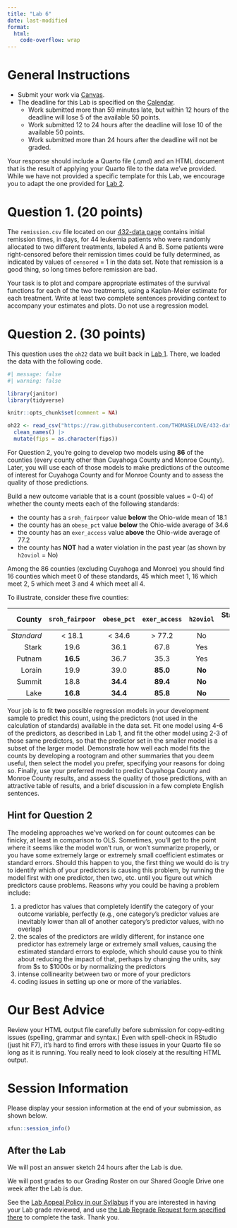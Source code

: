 ```yaml
---
title: "Lab 6"
date: last-modified
format: 
  html:
    code-overflow: wrap
---
```


# General Instructions

- Submit your work via [Canvas](https://canvas.case.edu/). 
- The deadline for this Lab is specified on the [Calendar](calendar.qmd).
  - Work submitted more than 59 minutes late, but within 12 hours of the deadline will lose 5 of the available 50 points.
  - Work submitted 12 to 24 hours after the deadline will lose 10 of the available 50 points.
  - Work submitted more than 24 hours after the deadline will not be graded.

Your response should include a Quarto file (.qmd) and an HTML document that is the result of applying your Quarto file to the data we've provided. While we have not provided a specific template for this Lab, we encourage you to adapt the one provided for [Lab 2](lab2.qmd#template).

# Question 1. (20 points)

The `remission.csv` file located on our [432-data page](https://github.com/THOMASELOVE/432-data) contains initial remission times, in days, for 44 leukemia patients who were randomly allocated to two different treatments, labeled A and B. Some patients were right-censored before their remission times could be fully determined, as indicated by values of `censored` = 1 in the data set. Note that remission is a good thing, so long times before remission are bad.

Your task is to plot and compare appropriate estimates of the survival functions for each of the two treatments, using a Kaplan-Meier estimate for each treatment. Write at least two complete sentences providing context to accompany your estimates and plots. Do not use a regression model.

# Question 2. (30 points)

This question uses the `oh22` data we built back in [Lab 1](lab1.qmd). There, we loaded the data with the following code.

```r
#| message: false
#| warning: false

library(janitor)
library(tidyverse)

knitr::opts_chunk$set(comment = NA)

oh22 <- read_csv("https://raw.githubusercontent.com/THOMASELOVE/432-data/master/data/oh_counties_2022.csv", show_col_types = FALSE) |>
  clean_names() |>
  mutate(fips = as.character(fips))
```

For Question 2, you're going to develop two models using **86** of the counties (every county other than Cuyahoga County and Monroe County). Later, you will use each of those models to make predictions of the outcome of interest for Cuyahoga County and for Monroe County and to assess the quality of those predictions.

Build a new outcome variable that is a count (possible values = 0-4) of whether the county meets each of the following standards:

- the county has a `sroh_fairpoor` value **below** the Ohio-wide mean of 18.1
- the county has an `obese_pct` value **below** the Ohio-wide average of 34.6
- the county has an `exer_access` value **above** the Ohio-wide average of 77.2
- the county has **NOT** had a water violation in the past year (as shown by `h2oviol` = No)

Among the 86 counties (excluding Cuyahoga and Monroe) you should find 16 counties which meet 0 of these standards, 45 which meet 1, 16 which meet 2, 5 which meet 3 and 4 which meet all 4. 

To illustrate, consider these five counties:

County | `sroh_fairpoor` | `obese_pct` | `exer_access` | `h2oviol` | Standards Met
-------------: | :-------: | :-------: | :-------: | :-------: | --------:
*Standard* | < 18.1 | < 34.6 | > 77.2 | No | --
Stark | 19.6 | 36.1 | 67.8 | Yes | 0
Putnam | **16.5** | 36.7 | 35.3 | Yes | 1
Lorain | 19.9 | 39.0 | **85.0** | **No** | 2
Summit | 18.8 | **34.4** | **89.4** | **No** | 3
Lake | **16.8** | **34.4** | **85.8** | **No** | 4

Your job is to fit **two** possible regression models in your development sample to predict this count, using the predictors (not used in the calculation of standards) available in the data set. Fit one model using 4-6 of the predictors, as described in Lab 1, and fit the other model using 2-3 of those same predictors, so that the predictor set in the smaller model is a subset of the larger model. Demonstrate how well each model fits the counts by developing a rootogram and other summaries that you deem useful, then select the model you prefer, specifying your reasons for doing so. Finally, use your preferred model to predict Cuyahoga County and Monroe County results, and assess the quality of those predictions, with an attractive table of results, and a brief discussion in a few complete English sentences.

## Hint for Question 2

The modeling approaches we've worked on for count outcomes can be finicky, at least in comparison to OLS. Sometimes, you'll get to the point where it seems like the model won't run, or won't summarize properly, or you have some extremely large or extremely small coefficient estimates or standard errors. Should this happen to you, the first thing we would do is try to identify which of your predictors is causing this problem, by running the model first with one predictor, then two, etc. until you figure out which predictors cause problems. Reasons why you could be having a problem include:

1. a predictor has values that completely identify the category of your outcome variable, perfectly (e.g., one category's predictor values are inevitably lower than all of another category's predictor values, with no overlap)
2. the scales of the predictors are wildly different, for instance one predictor has extremely large or extremely small values, causing the estimated standard errors to explode, which should cause you to think about reducing the impact of that, perhaps by changing the units, say from $s to $1000s or by normalizing the predictors
3. intense collinearity between two or more of your predictors
4. coding issues in setting up one or more of the variables.

# Our Best Advice

Review your HTML output file carefully before submission for copy-editing issues (spelling, grammar and syntax.) Even with spell-check in RStudio (just hit F7), it's hard to find errors with these issues in your Quarto file so long as it is running. You really need to look closely at the resulting HTML output.


# Session Information

Please display your session information at the end of your submission, as shown below.

```r
xfun::session_info()
```

## After the Lab

We will post an answer sketch 24 hours after the Lab is due.

We will post grades to our Grading Roster on our Shared Google Drive one week after the Lab is due.

See the [Lab Appeal Policy in our Syllabus](https://thomaselove.github.io/432-syllabus-2024/08-grading.html#lab-appeal-policy---request-a-review-via-google-form) if you are interested in having your Lab grade reviewed, and use [the Lab Regrade Request form specified there](https://bit.ly/432-2024-lab-regrades) to complete the task. Thank you.
